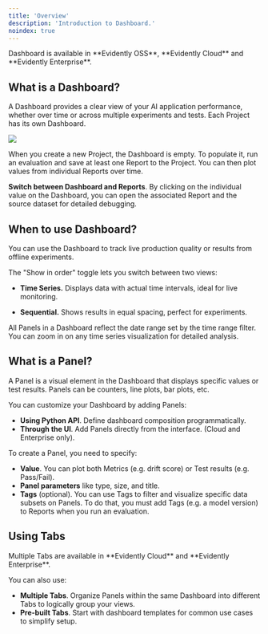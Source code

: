 ```yaml
---
title: 'Overview'
description: 'Introduction to Dashboard.'
noindex: true
---
```


<Check>
  Dashboard is available in **Evidently OSS**, **Evidently Cloud** and **Evidently Enterprise**.
</Check>

## What is a Dashboard?

A Dashboard provides a clear view of your AI application performance, whether over time or across multiple experiments and tests. Each Project has its own Dashboard.

![](/images/dashboard_llm_light.png)

When you create a new Project, the Dashboard is empty. To populate it, run an evaluation and save at least one Report to the Project. You can then plot values from individual Reports over time.&#x20;

**Switch between Dashboard and Reports**. By clicking on the individual value on the Dashboard, you can open the associated Report and the source dataset for detailed debugging.

## When to use Dashboard?

You can use the Dashboard to track live production quality or results from offline experiments.

The "Show in order" toggle lets you switch between two views:

* **Time Series.** Displays data with actual time intervals, ideal for live monitoring.

* **Sequential.** Shows results in equal spacing, perfect for experiments.

All Panels in a Dashboard reflect the date range set by the time range filter. You can zoom in on any time series visualization for detailed analysis.&#x20;

## What is a Panel?

A Panel is a visual element in the Dashboard that displays specific values or test results. Panels can be counters, line plots, bar plots, etc.

You can customize your Dashboard by adding Panels:

* **Using Python API**. Define dashboard composition programmatically.
* **Through the UI**. Add Panels directly from the interface. (Cloud and Enterprise only).

To create a Panel, you need to specify:

* **Value**. You can plot both Metrics (e.g. drift score) or Test results (e.g. Pass/Fail).
* **Panel parameters** like type, size, and title.
* **Tags** (optional). You can use Tags to filter and visualize specific data subsets on Panels. To do that, you must add Tags (e.g. a model version) to Reports when you run an evaluation.

## Using Tabs

<Check>
  Multiple Tabs are available in **Evidently Cloud** and **Evidently Enterprise**.
</Check>

You can also use:

* **Multiple Tabs**. Organize Panels within the same Dashboard into different Tabs to logically group your views.
* **Pre-built Tabs**. Start with dashboard templates for common use cases to simplify setup.